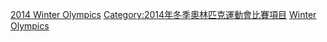 {{Commons category|Short track speed skating at the 2014 Winter Olympics}}

[[Category:奧林匹克運動會短道競速滑冰比賽|2014 Winter Olympics]]
[[Category:2014年冬季奧林匹克運動會比賽項目|Category:2014年冬季奧林匹克運動會比賽項目]]
[[Category:2014年短道競速滑冰|Winter Olympics]]